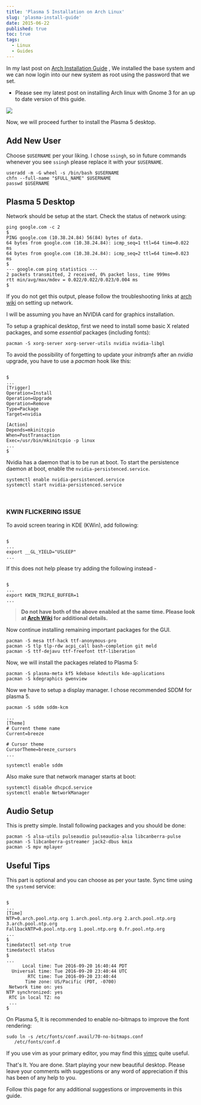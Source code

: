 ```yaml
---
title: 'Plasma 5 Installation on Arch Linux'
slug: 'plasma-install-guide'
date: 2015-06-22
published: true
toc: true
tags:
  - Linux
  - Guides
---
```



In my last post on [Arch Installation Guide](/blog/arch-install) , We installed the base system and we
can now login into our new system as root using the password that we set.

<Callout type='note'>

+ <ProMark /> Please see <Link to='/blog/complete-setup-arch-gnome'>my latest post</Link> on installing Arch linux with Gnome 3 for
an up to date version of this guide.

</Callout>

<img className="w-full max-w-2xl mx-auto" src="https://res.cloudinary.com/sadanandsingh/image/upload/v1545502051/project/arch-plasma.jpg"/>

Now, we will proceed further to install the Plasma 5 desktop.

## Add New User

Choose `$USERNAME` per your liking. I chose `ssingh`, so in future commands whenever you see
`ssingh` please replace it with your `$USERNAME`.

```bash:showLines=false
useradd -m -G wheel -s /bin/bash $USERNAME
chfn --full-name "$FULL_NAME" $USERNAME
passwd $USERNAME
```

## Plasma 5 Desktop

Network should be setup at the start. Check the status of network using:

```bash:showLines=false
ping google.com -c 2
$
PING google.com (10.38.24.84) 56(84) bytes of data.
64 bytes from google.com (10.38.24.84): icmp_seq=1 ttl=64 time=0.022 ms
64 bytes from google.com (10.38.24.84): icmp_seq=2 ttl=64 time=0.023 ms
$
--- google.com ping statistics ---
2 packets transmitted, 2 received, 0% packet loss, time 999ms
rtt min/avg/max/mdev = 0.022/0.022/0.023/0.004 ms
$
```

If you do not get this output, please follow the troubleshooting links at
[arch wiki](https://wiki.archlinux.org/index.php/systemd-networkd) on setting up network.

I will be assuming you have an NVIDIA card for graphics installation.

To setup a graphical desktop, first we need to install some basic X related packages, and some
_essential_ packages (including fonts):

```bash:showLines=false
pacman -S xorg-server xorg-server-utils nvidia nvidia-libgl
```

To avoid the possibility of forgetting to update your _initramfs_ after an _nvidia_ upgrade, you
have to use a _pacman_ hook like this:

```bash:title=/etc/pacman.d/hooks/nvidia.hook|showLines=false

$
...
[Trigger]
Operation=Install
Operation=Upgrade
Operation=Remove
Type=Package
Target=nvidia

[Action]
Depends=mkinitcpio
When=PostTransaction
Exec=/usr/bin/mkinitcpio -p linux
...
$
```

Nvidia has a daemon that is to be run at boot. To start the persistence daemon at boot, enable the
`nvidia-persistenced.service`.

```bash:showLines=false
systemctl enable nvidia-persistenced.service
systemctl start nvidia-persistenced.service
```

<br />

### KWIN FLICKERING ISSUE

To avoid screen tearing in KDE (KWin), add following:

```bash:title=/etc/profile.d/kwin.sh|showLines=false

$
...
export __GL_YIELD="USLEEP"
...
```

If this does not help please try adding the following instead -

```bash:title=/etc/profile.d/kwin.sh|showLines=false

$
...
export KWIN_TRIPLE_BUFFER=1
...
```

> **Do not have both of the above enabled at the same time. Please look at
> [Arch Wiki](https://wiki.archlinux.org/index.php/NVIDIA/Troubleshooting) for additional
> details.**

Now continue installing remaining important packages for the GUI.

```bash:showLines=false
pacman -S mesa ttf-hack ttf-anonymous-pro
pacman -S tlp tlp-rdw acpi_call bash-completion git meld
pacman -S ttf-dejavu ttf-freefont ttf-liberation
```

Now, we will install the packages related to Plasma 5:

```bash:showLines=false
pacman -S plasma-meta kf5 kdebase kdeutils kde-applications
pacman -S kdegraphics gwenview
```

Now we have to setup a display manager. I chose recommended SDDM for plasma 5.

```bash:title=/etc/sddm.conf|showLines=false
pacman -S sddm sddm-kcm

...
[Theme]
# Current theme name
Current=breeze

# Cursor theme
CursorTheme=breeze_cursors
...

systemctl enable sddm
```

Also make sure that network manager starts at boot:

```bash:showLines=false
systemctl disable dhcpcd.service
systemctl enable NetworkManager
```

## Audio Setup

This is pretty simple. Install following packages and you should be done:

```bash:showLines=false
pacman -S alsa-utils pulseaudio pulseaudio-alsa libcanberra-pulse
pacman -S libcanberra-gstreamer jack2-dbus kmix
pacman -S mpv mplayer
```

## Useful Tips

This part is optional and you can choose as per your taste. Sync time using the `systemd` service:

```bash:title=/etc/systemd/timesyncd.conf|showLines=false

$
...
[Time]
NTP=0.arch.pool.ntp.org 1.arch.pool.ntp.org 2.arch.pool.ntp.org 3.arch.pool.ntp.org
FallbackNTP=0.pool.ntp.org 1.pool.ntp.org 0.fr.pool.ntp.org
...
$
timedatectl set-ntp true
timedatectl status
$
...
      Local time: Tue 2016-09-20 16:40:44 PDT
  Universal time: Tue 2016-09-20 23:40:44 UTC
        RTC time: Tue 2016-09-20 23:40:44
       Time zone: US/Pacific (PDT, -0700)
 Network time on: yes
NTP synchronized: yes
 RTC in local TZ: no
 ...
$
```

On Plasma 5, It is recommended to enable no-bitmaps to improve the font rendering:

```bash:showLines=false
sudo ln -s /etc/fonts/conf.avail/70-no-bitmaps.conf
   /etc/fonts/conf.d
```

If you use vim as your primary editor, you may find this [vimrc](https://github.com/amix/vimrc)
quite useful.

That's It. You are done. Start playing your new beautiful desktop. Please leave your comments with
suggestions or any word of appreciation if this has been of any help to you.

Follow this page for any additional suggestions or improvements in this guide.
